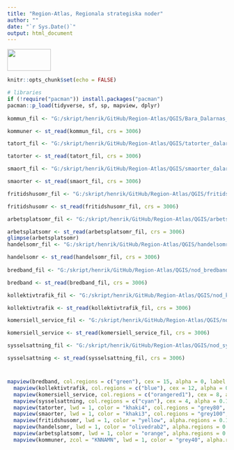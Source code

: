 ```yaml
---
title: "Region-Atlas, Regionala strategiska noder"
author: ""
date: "`r Sys.Date()`"
output: html_document
---
```

:::{#header}
<img src="logo_liggande_platta_farg.png" height="50" width="100" margin="0 auto"/>
:::

```r
knitr::opts_chunk$set(echo = FALSE)
```


```r

# libraries
if (!require("pacman")) install.packages("pacman")
pacman::p_load(tidyverse, sf, sp, mapview, dplyr)
               
kommun_fil <- "G:/skript/henrik/GitHub/Region-Atlas/QGIS/Bara_Dalarnas_kommuner_SCB_07.shp"

kommuner <- st_read(kommun_fil, crs = 3006)

tatort_fil <- "G:/skript/henrik/GitHub/Region-Atlas/QGIS/tatorter_dalarna.gpkg"

tatorter <- st_read(tatort_fil, crs = 3006)

smaort_fil <- "G:/skript/henrik/GitHub/Region-Atlas/QGIS/smaorter_dalarna.gpkg"

smaorter <- st_read(smaort_fil, crs = 3006)

fritidshusomr_fil <- "G:/skript/henrik/GitHub/Region-Atlas/QGIS/fritidshusomr_dalarna.gpkg"

fritidshusomr <- st_read(fritidshusomr_fil, crs = 3006)

arbetsplatsomr_fil <- "G:/skript/henrik/GitHub/Region-Atlas/QGIS/arbetsplatsomr_dalarna.gpkg"

arbetsplatsomr <- st_read(arbetsplatsomr_fil, crs = 3006)
glimpse(arbetsplatsomr)
handelsomr_fil <- "G:/skript/henrik/GitHub/Region-Atlas/QGIS/handelsomr_dalarna.gpkg"

handelsomr <- st_read(handelsomr_fil, crs = 3006)
  
bredband_fil <- "G:/skript/henrik/GitHub/Region-Atlas/QGIS/nod_bredband.gpkg"

bredband <- st_read(bredband_fil, crs = 3006)

kollektivtrafik_fil <- "G:/skript/henrik/GitHub/Region-Atlas/QGIS/nod_kollektivtrafik.gpkg"

kollektivtrafik <- st_read(kollektivtrafik_fil, crs = 3006)

komersiell_service_fil <- "G:/skript/henrik/GitHub/Region-Atlas/QGIS/nod_komersiell_service.gpkg"

komersiell_service <- st_read(komersiell_service_fil, crs = 3006)

sysselsattning_fil <- "G:/skript/henrik/GitHub/Region-Atlas/QGIS/nod_sysselsattning.gpkg"

sysselsattning <- st_read(sysselsattning_fil, crs = 3006)
```

#

```r
mapview(bredband, col.regions = c("green"), cex = 15, alpha = 0, label = "perc_hom_pass", homebutton = FALSE)+
  mapview(kollektivtrafik, col.regions = c("blue"), cex = 12, alpha = 0, homebutton = FALSE)+
  mapview(komersiell_service, col.regions = c("orangered1"), cex = 8, alpha = 0, homebutton = FALSE)+
  mapview(sysselsattning, col.regions = c("cyan"), cex = 4, alpha = 0.1, homebutton = FALSE)+
  mapview(tatorter, lwd = 1, color = "khaki4", col.regions = "grey80", alpha.regions = 0.1, legend = FALSE, label = "TATORT", homebutton = FALSE)+
  mapview(smaorter, lwd = 1, color = "khaki3", col.regions = "grey100", alpha.regions = 0.1, legend = FALSE, label = "BEF", homebutton = FALSE)+
  mapview(fritidshusomr, lwd = 1, color = "yellow", alpha.regions = 0.1, legend = FALSE, homebutton = FALSE)+
  mapview(handelsomr, lwd = 1, color = "olivedrab2", alpha.regions = 0.1, legend = FALSE, homebutton = FALSE)+
  mapview(arbetsplatsomr, lwd = 1, color = "orange", alpha.regions = 0.1, legend = FALSE, label = "ARBETSPLOM", homebutton = FALSE)+
  mapview(kommuner, zcol = "KNNAMN", lwd = 1, color = "grey40", alpha.regions = 0, legend = FALSE, burst = TRUE)
```

